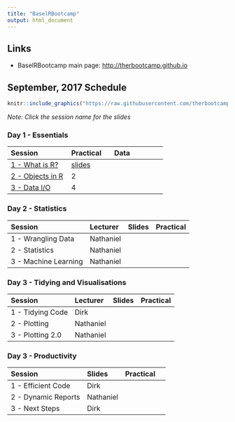 ```yaml
---
title: "BaselRBootcamp"
output: html_document
---
```


## Links

- BaselRBootcamp main page: [http://therbootcamp.github.io](http://therbootcamp.github.io)


## September, 2017 Schedule

```r
knitr::include_graphics("https://raw.githubusercontent.com/therbootcamp/therbootcamp.github.io/master/assets/img/schedule_Sep2017.png")
```

*Note: Click the session name for the slides*

### Day 1 - Essentials

| Session| Practical|Data |
|:------|:----|:-----|
|     [1 - What is R?]()|[slides](http://therbootcamp.github.io)   |     |
|     [2 - Objects in R]()|    2|     |
|     [3 - Data I/O]()|  4|     |

### Day 2 - Statistics

| Session|Lecturer| Slides|Practical |
|:------|:----|:----|:-----|
|     1 - Wrangling Data|Nathaniel|    |     |
|     2 - Statistics|Nathaniel|    |     |
|     3 - Machine Learning|Nathaniel|    |     |

### Day 3 - Tidying and Visualisations

| Session|Lecturer| Slides|Practical |
|:------|:---|:----|:-----|
|     1 - Tidying Code|Dirk|    |     |
|     2 - Plotting|Nathaniel|   |     |
|     3 - Plotting 2.0|Nathaniel|   |     |

### Day 3 - Productivity

| Session| Slides|Practical |
|:------|:---|:----|:-----|
|     1 - Efficient Code|Dirk|    |     |
|     2 - Dynamic Reports|Nathaniel|    |     |
|     3 - Next Steps|Dirk|    |     |
